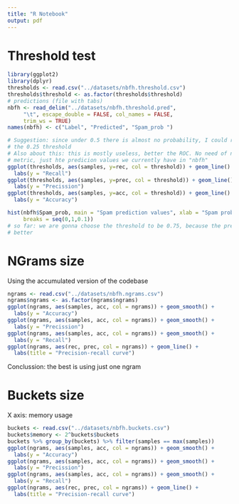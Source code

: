 ```yaml
---
title: "R Notebook"
output: pdf
---
```

# Threshold test
```r
library(ggplot2)
library(dplyr)
thresholds <- read.csv("../datasets/nbfh.threshold.csv")
thresholds$threshold <- as.factor(thresholds$threshold)
# predictions (file with tabs)
nbfh <- read_delim("../datasets/nbfh.threshold.pred",
     "\t", escape_double = FALSE, col_names = FALSE,
     trim_ws = TRUE)
names(nbfh) <- c("Label", "Predicted", "Spam_prob ")

# Suggestion: since under 0.5 there is almost no probability, I could remove
# the 0.25 threshold
# Also about this: this is mostly useless, better the ROC. No need of new 
# metric, just hte predicion values we currently have in "nbfh"
ggplot(thresholds, aes(samples, y=rec, col = threshold)) + geom_line() + 
  labs(y = "Recall")
ggplot(thresholds, aes(samples, y=prec, col = threshold)) + geom_line() + 
  labs(y = "Precission")
ggplot(thresholds, aes(samples, y=acc, col = threshold)) + geom_line() +
  labs(y = "Accuracy")

hist(nbfh$Spam_prob, main = "Spam prediction values", xlab = "Spam probability",
     breaks = seq(0,1,0.1))
# so far: we are gonna choose the threshold to be 0.75, because the precision is
# better

```

# NGrams size
Using the accumulated version of the codebase
```r
ngrams <- read.csv("../datasets/nbfh.ngrams.csv")
ngrams$ngrams <- as.factor(ngrams$ngrams)
ggplot(ngrams, aes(samples, acc, col = ngrams)) + geom_smooth() + 
  labs(y = "Accuracy")
ggplot(ngrams, aes(samples, acc, col = ngrams)) + geom_smooth() + 
  labs(y = "Precission")
ggplot(ngrams, aes(samples, acc, col = ngrams)) + geom_smooth() + 
  labs(y = "Recall")
ggplot(ngrams, aes(rec, prec, col = ngrams)) + geom_line() + 
  labs(title = "Precision-recall curve")
```
Conclussion: the best is using just one ngram

# Buckets size
X axis: memory usage
```r
buckets <- read.csv("../datasets/nbfh.buckets.csv")
buckets$memory <- 2^buckets$buckets
buckets %>% group_by(buckets) %>% filter(samples == max(samples))
ggplot(ngrams, aes(samples, acc, col = ngrams)) + geom_smooth() + 
  labs(y = "Accuracy")
ggplot(ngrams, aes(samples, acc, col = ngrams)) + geom_smooth() + 
  labs(y = "Precission")
ggplot(ngrams, aes(samples, acc, col = ngrams)) + geom_smooth() + 
  labs(y = "Recall")
ggplot(ngrams, aes(rec, prec, col = ngrams)) + geom_line() + 
  labs(title = "Precision-recall curve")

```


